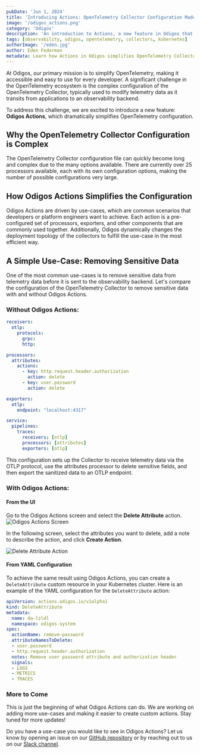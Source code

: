 ```yaml
---
pubDate: 'Jun 1, 2024'
title: 'Introducing Actions: OpenTelemetry Collector Configuration Made Easy'
image: '/odigos_actions.png'
category: 'Odigos'
description: 'An introduction to Actions, a new feature in Odigos that simplifies OpenTelemetry Collector configuration'
tags: [observability, odigos, opentelemetry, collectors, kubernetes]
authorImage: '/eden.jpg'
author: Eden Federman
metadata: Learn how Actions in Odigos simplifies OpenTelemetry Collector configuration, making it easier to manage and maintain your observability pipeline.
---
```


At Odigos, our primary mission is to simplify OpenTelemetry, making it accessible and easy to use for every developer. A significant challenge in the OpenTelemetry ecosystem is the complex configuration of the OpenTelemetry Collector, typically used to modify telemetry data as it transits from applications to an observability backend.

To address this challenge, we are excited to introduce a new feature: **Odigos Actions**, which dramatically simplifies OpenTelemetry configuration.

## Why the OpenTelemetry Collector Configuration is Complex

The OpenTelemetry Collector configuration file can quickly become long and complex due to the many options available.
There are currently over 25 processors available, each with its own configuration options, making the number of possible configurations very large.

## How Odigos Actions Simplifies the Configuration

Odigos Actions are driven by use-cases, which are common scenarios that developers or platform engineers want to achieve. Each action is a pre-configured set of processors, exporters, and other components that are commonly used together. Additionally, Odigos dynamically changes the deployment topology of the collectors to fulfill the use-case in the most efficient way.

## A Simple Use-Case: Removing Sensitive Data

One of the most common use-cases is to remove sensitive data from telemetry data before it is sent to the observability backend. Let's compare the configuration of the OpenTelemetry Collector to remove sensitive data with and without Odigos Actions.

### Without Odigos Actions:
```yaml
receivers:
  otlp:
    protocols:
      grpc:
      http:

processors:
  attributes:
    actions:
      - key: http.request.header.authorization
        action: delete
      - key: user.password
        action: delete

exporters:
  otlp:
    endpoint: "localhost:4317"

service:
  pipelines:
    traces:
      receivers: [otlp]
      processors: [attributes]
      exporters: [otlp]
```

This configuration sets up the Collector to receive telemetry data via the OTLP protocol, use the attributes processor to delete sensitive fields, and then export the sanitized data to an OTLP endpoint.

### With Odigos Actions:
#### From the UI
Go to the Odigos Actions screen and select the **Delete Attribute** action.
![Odigos Actions Screen](/actions_screen.png)

In the following screen, select the attributes you want to delete, add a note to describe the action, and click **Create Action**.

![Delete Attribute Action](/delete_attr_action.png)

#### From YAML Configuration
To achieve the same result using Odigos Actions, you can create a `DeleteAttribute` custom resource in your Kubernetes cluster. Here is an example of the YAML configuration for the `DeleteAttribute` action:

```yaml
apiVersion: actions.odigos.io/v1alpha1
kind: DeleteAttribute
metadata:
  name: da-lzldl
  namespace: odigos-system
spec:
  actionName: remove-password
  attributeNamesToDelete:
  - user.password
  - http.request.header.authorization
  notes: Remove user password attribute and authorization header
  signals:
  - LOGS
  - METRICS
  - TRACES
```

### More to Come
This is just the beginning of what Odigos Actions can do. We are working on adding more use-cases and making it easier to create custom actions. Stay tuned for more updates!

Do you have a use-case you would like to see in Odigos Actions? Let us know by opening an issue on our [GitHub repository](https://github.com/odigos-io/odigos/issues) or by reaching out to us on our [Slack channel](https://join.slack.com/t/odigos/shared_invite/zt-1d7egaz29-Rwv2T8kyzc3mWP8qKobz~A).